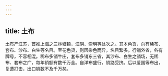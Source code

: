 ```yaml
---
---
---
```

title: 土布
---



土布产江苏，首推上海之三林塘镇，江阴、崇明等处次之。其本色货，向有稀布、套布、沙布、白生等名目。至花色货，则因染色而异，名目繁多。行销外省，各有牌号，不容相混。稀布多销牛庄，套布多销东三省，其沙布、白生之销场，无稀布、套布之广，每年销额有数千万金。自洋布盛行，销路受挤。后以爱国等布出，复遭打击，出口销数不及千万矣。